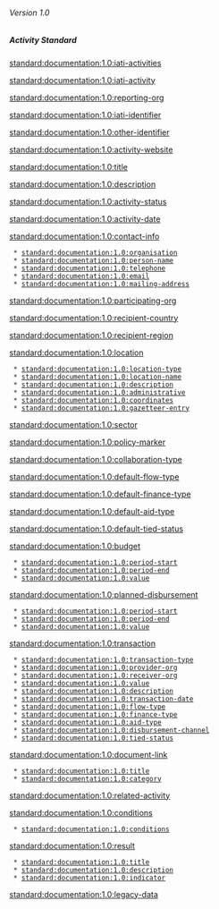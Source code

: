 ====== Version 1.0 ======
{{for version 1.1}}

===== Activity Standard =====
[[standard:documentation:1.0:iati-activities]]

[[standard:documentation:1.0:iati-activity]]

[[standard:documentation:1.0:reporting-org]]

[[standard:documentation:1.0:iati-identifier]]

[[standard:documentation:1.0:other-identifier]]

[[standard:documentation:1.0:activity-website]]

[[standard:documentation:1.0:title]]

[[standard:documentation:1.0:description]]

[[standard:documentation:1.0:activity-status]]

[[standard:documentation:1.0:activity-date]]

[[standard:documentation:1.0:contact-info]]

  * [[standard:documentation:1.0:organisation]]
  * [[standard:documentation:1.0:person-name]]
  * [[standard:documentation:1.0:telephone]]
  * [[standard:documentation:1.0:email]]
  * [[standard:documentation:1.0:mailing-address]]

[[standard:documentation:1.0:participating-org]]

[[standard:documentation:1.0:recipient-country]]

[[standard:documentation:1.0:recipient-region]]

[[standard:documentation:1.0:location]]

  * [[standard:documentation:1.0:location-type]]
  * [[standard:documentation:1.0:location-name]]
  * [[standard:documentation:1.0:description]]
  * [[standard:documentation:1.0:administrative]]
  * [[standard:documentation:1.0:coordinates]]
  * [[standard:documentation:1.0:gazetteer-entry]]

[[standard:documentation:1.0:sector]]

[[standard:documentation:1.0:policy-marker]]

[[standard:documentation:1.0:collaboration-type]]

[[standard:documentation:1.0:default-flow-type]]

[[standard:documentation:1.0:default-finance-type]]

[[standard:documentation:1.0:default-aid-type]]

[[standard:documentation:1.0:default-tied-status]]

[[standard:documentation:1.0:budget]]

  * [[standard:documentation:1.0:period-start]]
  * [[standard:documentation:1.0:period-end]]
  * [[standard:documentation:1.0:value]]

[[standard:documentation:1.0:planned-disbursement]]

  * [[standard:documentation:1.0:period-start]]
  * [[standard:documentation:1.0:period-end]]
  * [[standard:documentation:1.0:value]]

[[standard:documentation:1.0:transaction]]

  * [[standard:documentation:1.0:transaction-type]]
  * [[standard:documentation:1.0:provider-org]]
  * [[standard:documentation:1.0:receiver-org]]
  * [[standard:documentation:1.0:value]]
  * [[standard:documentation:1.0:description]]
  * [[standard:documentation:1.0:transaction-date]]
  * [[standard:documentation:1.0:flow-type]]
  * [[standard:documentation:1.0:finance-type]]
  * [[standard:documentation:1.0:aid-type]]
  * [[standard:documentation:1.0:disbursement-channel]]
  * [[standard:documentation:1.0:tied-status]]

[[standard:documentation:1.0:document-link]]

  * [[standard:documentation:1.0:title]]
  * [[standard:documentation:1.0:category]]

[[standard:documentation:1.0:related-activity]]

[[standard:documentation:1.0:conditions]]
  * [[standard:documentation:1.0:conditions]]
[[standard:documentation:1.0:result]]
  * [[standard:documentation:1.0:title]]
  * [[standard:documentation:1.0:description]]
  * [[standard:documentation:1.0:indicator]]
[[standard:documentation:1.0:legacy-data]]